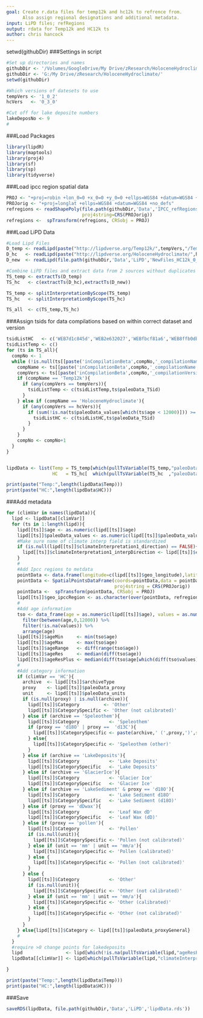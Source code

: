 ---
goal: Create r.data files for temp12k and hc12k to refrence from. 
      Also assign regional designations and additional metadata. 
input: LiPD files; refRegions
output: rdata for Temp12k and HC12k ts
author: chris hancock
---

setwd(githubDir)
###Settings in script
```{r}
#Set up directories and names
githubDir <- '/Volumes/GoogleDrive/My Drive/zResearch/HoloceneHydroclimate'
githubDir <- 'G:/My Drive/zResearch/HoloceneHydroclimate/'
setwd(githubDir)

#Which versions of datesets to use
tempVers <- '1_0_2'
hcVers   <- '0_3_0'

#Cut off for lake deposite numbers
lakeDeposNo <- 9
#
```


###Load Packages
```{r}
library(lipdR)
library(maptools)
library(proj4)
library(sf)
library(sp)
library(tidyverse)
```


###Load ipcc region spatial data
```{r}
PROJ <- "+proj=robin +lon_0=0 +x_0=0 +y_0=0 +ellps=WGS84 +datum=WGS84 +units=m +no_defs"
PROJorig <- "+proj=longlat +ellps=WGS84 +datum=WGS84 +no_defs"
refregions <- readShapePoly(file.path(githubDir,'Data','IPCC_refRegions','IPCC-WGI-reference-regions-v4.shp'),
                            proj4string=CRS(PROJorig))
refregions <-  spTransform(refregions, CRSobj = PROJ)
```

###Load LiPD Data
```{r}
#Load Lipd Files
D_temp <- readLipd(paste("http://lipdverse.org/Temp12k/",tempVers,"/Temp12k",tempVers,".zip",sep=''))
D_hc   <- readLipd(paste("http://lipdverse.org/HoloceneHydroclimate/",hcVers,"/HoloceneHydroclimate",hcVers,".zip",sep=''))
D_new  <- readLipd(file.path(githubDir,'Data','LiPD','NewFiles_HC12k_0_3_0'))

#Combine LiPD files and extract data from 2 sources without duplicates
TS_temp <- extractTs(D_temp)
TS_hc   <- c(extractTs(D_hc),extractTs(D_new))

TS_temp <- splitInterpretationByScope(TS_temp)
TS_hc   <- splitInterpretationByScope(TS_hc)

TS_all  <- c(TS_temp,TS_hc)
```

###Assign tsids for data compilations based on within correct dataset and version 
```{r}
tsidListHC   <- c('WEB7d1c845d','WEB2e632027','WEBfbcf81a6','WEB8ffb0dbb','WEB7ebd522d','WEBb3fd19e6','WEBeab5d1e0','WEBbed2c631','WEB8a35bba5','WEB4b390c30','WEB1f2d5fc5','WEB843e2ae7','WEBc7a2aaa7','GHab77d673','LPDfdd2a0239','LPDba471ae7','WEBa6153aaf','WEBb3112945','WEB4362aee7','WEBed535db2','WEB1392075b-dup-dup','WEBa4116a5e','LPD6d6b5db7','NAm2kHydro015','WEB8c583cb8','WEB1392075b-dup','WEBe297c3e8','pRAINCyEKVBKyz8PbI','WEBf652d8e7','GH277c77ee','GHab77d673')
tsidListTemp <- c()
for (ts in TS_all){
  compNo <- 1
  while (!is.null(ts[[paste('inCompilationBeta',compNo,'_compilationName',sep='')]])){
    compName <- ts[[paste('inCompilationBeta',compNo,'_compilationName',sep='')]]
    compVers <- ts[[paste('inCompilationBeta',compNo,'_compilationVersion',sep='')]]
    if (compName == 'Temp12k'){
      if (any(compVers == tempVers)){
        tsidListTemp <- c(tsidListTemp,ts$paleoData_TSid)
      }
    } else if (compName == 'HoloceneHydroclimate'){
      if (any(compVers == hcVers)){
        if (sum(!is.na(ts$paleoData_values[which(ts$age < 12000)])) >= lakeDeposNo){
          tsidListHC <- c(tsidListHC,ts$paleoData_TSid)
        }
      }
    }
    compNo <- compNo+1
  }
}


lipdData <- list(Temp = TS_temp[which(pullTsVariable(TS_temp,"paleoData_TSid") %in% tsidListTemp)], 
                 HC   = TS_hc[  which(pullTsVariable(TS_hc  ,"paleoData_TSid") %in% tsidListHC)])

print(paste("Temp:",length(lipdData$Temp)))
print(paste("HC:",length(lipdData$HC)))
```


###Add metadata
```{r}
for (climVar in names(lipdData)){
  lipd <- lipdData[[climVar]]
  for (ts in 1:length(lipd)){
    lipd[[ts]]$age <- as.numeric(lipd[[ts]]$age)
    lipd[[ts]]$paleoData_values <- as.numeric(lipd[[ts]]$paleoData_values)
    #Make sure name of climate interp field is standardized 
    if (is.null(lipd[[ts]]$climateInterpretation1_direction) == FALSE){
      lipd[[ts]]$climateInterpretation1_interpDirection <- lipd[[ts]]$climateInterpretation1_direction
    }
    #
    #Add Ipcc regions to metdata
    pointData <- data.frame(longitude=c(lipd[[ts]]$geo_longitude),latitude=c(lipd[[ts]]$geo_latitude))
    pointData <- SpatialPointsDataFrame(coords=pointData,data = pointData, 
                                        proj4string = CRS(PROJorig))
    pointData <-  spTransform(pointData, CRSobj = PROJ)
    lipd[[ts]]$geo_ipccRegion <- as.character(over(pointData, refregions)$Acronym)
    #
    #Add age information
    tso <- data_frame(age = as.numeric(lipd[[ts]]$age), values = as.numeric(lipd[[ts]]$paleoData_values)) %>%
      filter(between(age,0,12000)) %>%
      filter(!is.na(values)) %>%
      arrange(age)
    lipd[[ts]]$ageMin     <- min(tso$age)
    lipd[[ts]]$ageMax     <- max(tso$age)
    lipd[[ts]]$ageRange   <- diff(range(tso$age))
    lipd[[ts]]$ageRes     <- median(diff(tso$age))
    lipd[[ts]]$ageResPlus <- median(diff(tso$age[which(diff(tso$values) != 0)]))
    #
    #Add category information
    if (climVar == 'HC'){
      archive  <- lipd[[ts]]$archiveType
      proxy    <- lipd[[ts]]$paleoData_proxy
      unit     <- lipd[[ts]]$paleoData_units
      if (is.null(proxy) | is.null(archive)){
        lipd[[ts]]$Category         <- 'Other'
        lipd[[ts]]$CategorySpecific <- 'Other (not calibrated)'
      } else if (archive == 'Speleothem'){
        lipd[[ts]]$Category           <- 'Speleothem'
        if (proxy == 'd18O' | proxy ==  'd13C'){
          lipd[[ts]]$CategorySpecific <- paste(archive,' (',proxy,')',sep='')
        } else{
          lipd[[ts]]$CategorySpecific <- 'Speleothem (other)'
        }
      } else if (archive == 'LakeDeposits'){
        lipd[[ts]]$Category           <- 'Lake Deposits'
        lipd[[ts]]$CategorySpecific   <- 'Lake Deposits'
      } else if (archive == 'GlacierIce'){
        lipd[[ts]]$Category           <- 'Glacier Ice'
        lipd[[ts]]$CategorySpecific   <- 'Glacier Ice'
      } else if (archive == 'LakeSediment' & proxy == 'd18O'){
        lipd[[ts]]$Category           <- 'Lake Sediment d18O'
        lipd[[ts]]$CategorySpecific   <- 'Lake Sediment (d18O)'
      } else if (proxy == 'dDwax'){
        lipd[[ts]]$Category           <- 'Leaf Wax dD'
        lipd[[ts]]$CategorySpecific   <- 'Leaf Wax (dD)'
      } else if (proxy == 'pollen'){
        lipd[[ts]]$Category           <- 'Pollen'
        if (is.null(unit)){
          lipd[[ts]]$CategorySpecific <- 'Pollen (not calibrated)'
        } else if (unit == 'mm' | unit == 'mm/a'){
          lipd[[ts]]$CategorySpecific <- 'Pollen (calibrated)'
        } else {
          lipd[[ts]]$CategorySpecific <- 'Pollen (not calibrated)'
        }
      } else {
        lipd[[ts]]$Category           <- 'Other'
        if (is.null(unit)){
          lipd[[ts]]$CategorySpecific <- 'Other (not calibrated)'
        } else if (unit == 'mm' | unit == 'mm/a'){
          lipd[[ts]]$CategorySpecific <- 'Other (calibrated)'
        } else {
          lipd[[ts]]$CategorySpecific <- 'Other (not calibrated)'
        }
      }
    } else{lipd[[ts]]$Category <- lipd[[ts]]$paleoData_proxyGeneral}
    #
  }
  #require >0 change points for lakedeposits
  lipd                <- lipd[which(!is.na(pullTsVariable(lipd,"ageResPlus")))]
  lipdData[[climVar]] <- lipd[which(pullTsVariable(lipd,"climateInterpretation1_seasonalityGeneral") %in% c('summer+','winter+') == FALSE)]

}

print(paste("Temp:",length(lipdData$Temp)))
print(paste("HC:",length(lipdData$HC)))
```


###Save
```{r}
saveRDS(lipdData, file.path(githubDir,'Data','LiPD','lipdData.rds'))
```
